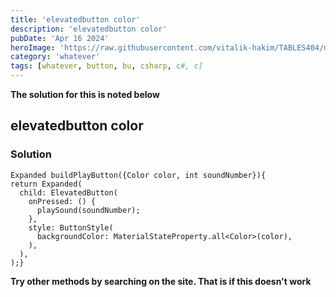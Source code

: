 ```yaml
---
title: 'elevatedbutton color'
description: 'elevatedbutton color'
pubDate: 'Apr 16 2024'
heroImage: 'https://raw.githubusercontent.com/vitalik-hakim/TABLES404/main/error_b/misc.png'
category: 'whatever'
tags: [whatever, button, bu, csharp, c#, c]
---
```


**The solution for this is noted below**

## elevatedbutton color

### Solution

```whatever
Expanded buildPlayButton({Color color, int soundNumber}){
return Expanded(
  child: ElevatedButton(
    onPressed: () {
      playSound(soundNumber);
    },
    style: ButtonStyle(
      backgroundColor: MaterialStateProperty.all<Color>(color),
    ),
  ),
);}
```

**Try other methods by searching on the site. That is if this doesn't work**

